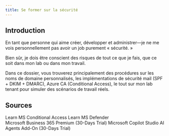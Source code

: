 ```yaml
---
title: Se former sur la sécurité
---
```


## Introduction

En tant que personne qui aime créer, développer et administrer—je ne me vois personnellement pas avoir un job purement « sécurité. »

Bien sûr, je dois être conscient des risques de tout ce que je fais, que ce soit dans mon lab ou dans mon travail.

Dans ce dossier, vous trouverez principalement des procédures sur les noms de domaine personnalisés, les implémentations de sécurité mail (SPF + DKIM + DMARC), Azure CA (Conditional Access), le tout sur mon lab tenant pour simuler des scénarios de travail réels.

<LearningCycle lang="fr" />
<CultureCycle lang="fr" />

## Sources

<Cards>
  <Card href="https://learn.microsoft.com/fr-fr/entra/identity/conditional-access/overview" title="MS Conditional Access">
    Learn MS Conditional Access
  </Card>

  <Card href="https://learn.microsoft.com/fr-fr/defender/" title="MS Defender">
    Learn MS Defender
  </Card>
</Cards>

<br />

<Cards>
  <Card href="https://www.microsoft.com/fr-fr/microsoft-365/business/microsoft-365-business-premium?activetab=pivot:overviewtab" title="M365 Business Premium">
    Microsoft Business 365 Premium (30-Days Trial)
  </Card>

  <Card href="https://www.microsoft.com/en-us/thesource-developer/Event/38/sign-up-for-copilot-studio-trial%23:~:text=Sign%2520up%2520for%2520a%2520free,the%2520instructions%2520to%2520get%2520started." title="MS Copilot Studio AI Agent">
    Microsoft Copilot Studio AI Agents Add-On (30-Days Trial)
  </Card>
</Cards>
